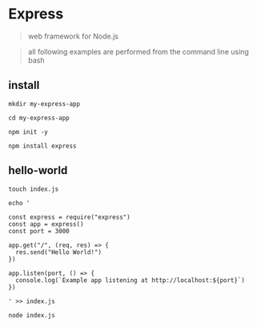 

# Express

> web framework for Node.js

> all following examples are performed from the command line using bash

## install

```shell
mkdir my-express-app
```

```shell
cd my-express-app
```

```shell
npm init -y
```

```shell
npm install express
```


## hello-world

```shell
touch index.js
```

```shell
echo '

const express = require("express")
const app = express()
const port = 3000

app.get("/", (req, res) => {
  res.send("Hello World!")
})

app.listen(port, () => {
  console.log(`Example app listening at http://localhost:${port}`)
})

' >> index.js
```

```shell
node index.js
```
